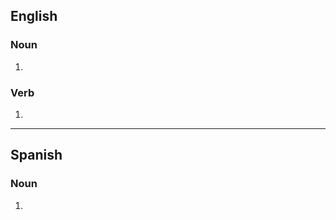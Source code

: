 ==English==

===Noun===
{{head|en|noun form}}

# {{plural of|voucher|lang=en}}

===Verb===
{{head|en|verb form}}

# {{en-third-person singular of|voucher}}

----

==Spanish==

===Noun===
{{head|es|noun plural form}}

# {{plural of|voucher|lang=es}}